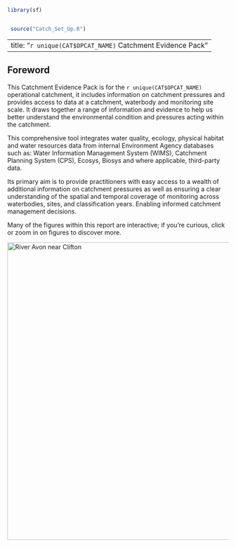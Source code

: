 ```r
library(sf)


 source("Catch_Set_Up.R")
```

---
title: "`r unique(CAT$OPCAT_NAME)` Catchment Evidence Pack"
---

## Foreword

This Catchment Evidence Pack is for the `r unique(CAT$OPCAT_NAME)` operational catchment, it includes information on catchment pressures and provides access to data at a catchment, waterbody and monitoring site scale. It draws together a range of information and evidence to help us better understand the environmental condition and pressures acting within the catchment.

This comprehensive tool integrates water quality, ecology, physical habitat and water resources data from internal Environment Agency databases such as: Water Information Management System (WIMS), Catchment Planning System (CPS), Ecosys, Biosys and where applicable, third-party data.

Its primary aim is to provide practitioners with easy access to a wealth of additional information on catchment pressures as well as ensuring a clear understanding of the spatial and temporal coverage of monitoring across waterbodies, sites, and classification years. Enabling informed catchment management decisions.

::: callout-tip
Many of the figures within this report are interactive; if you're curious, click or zoom in on figures to discover more.
:::

[![River Avon near Clifton](https://gosouthwestengland.co.uk/wp-content/uploads/2021/04/20201024_165241-1Instagram-Mekong-1024x682.jpg){width="678"}](https://environment.data.gov.uk/catchment-planning/OperationalCatchment/3046)
